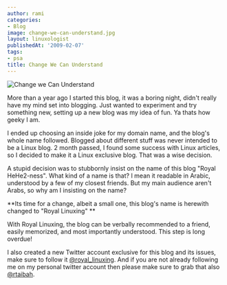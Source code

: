 ```yaml
---
author: rami
categories:
- Blog
image: change-we-can-understand.jpg
layout: linuxologist
publishedAt: '2009-02-07'
tags:
- psa
title: Change We Can Understand
---
```


![Change we Can Understand](/assets/images/content/blog/change-we-can-understand.jpg)

More than a year ago I started this blog, it was a boring night, didn't really have my mind set into blogging. Just wanted to experiment and try something new, setting up a new blog was my idea of fun. Ya thats how geeky I am.

I ended up choosing an inside joke for my domain name, and the blog's whole name followed. Blogged about different stuff was never intended to be a Linux blog. 2 month passed, I found some success with Linux articles, so I decided to make it a Linux exclusive blog. That was a wise decision.

A stupid decision was to stubbornly insist on the name of this blog "Royal HeHe2-ness". What kind of a name is that? I mean it readable in Arabic, understood by a few of my closest friends. But my main audience aren't Arabs, so why am I insisting on the name?

**Its time for a change, albeit a small one, this blog's name is herewith changed to "Royal Linuxing" **

With Royal Linuxing, the blog can be verbally recommended to a friend, easily memorized, and most importantly understood. This step is long overdue!

I also created a new Twitter account exclusive for this blog and its issues, make sure to follow it [@royal_linuxing](http://twitter.com/royal_linuxing). And if you are not already following me on my personal twitter account then please make sure to grab that also [@rtaibah](http://twitter.com/rtaibah).